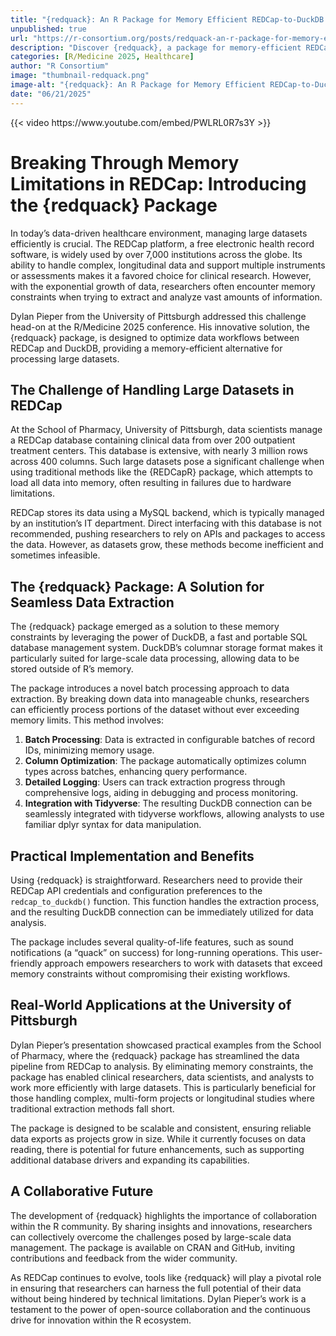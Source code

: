 ```yaml
--- 
title: "{redquack}: An R Package for Memory Efficient REDCap-to-DuckDB Workflows" 
unpublished: true 
url: "https://r-consortium.org/posts/redquack-an-r-package-for-memory-efficient-redcap-to-duckdb-workflows/"
description: "Discover {redquack}, a package for memory-efficient REDCap data workflows with DuckDB." 
categories: [R/Medicine 2025, Healthcare]
author: "R Consortium" 
image: "thumbnail-redquack.png" 
image-alt: "{redquack}: An R Package for Memory Efficient REDCap-to-DuckDB Workflows - Dylan Pieper" 
date: "06/21/2025" 
---
```


{{< video https://www.youtube.com/embed/PWLRL0R7s3Y >}}

# Breaking Through Memory Limitations in REDCap: Introducing the {redquack} Package

In today's data-driven healthcare environment, managing large datasets efficiently is crucial. The REDCap platform, a free electronic health record software, is widely used by over 7,000 institutions across the globe. Its ability to handle complex, longitudinal data and support multiple instruments or assessments makes it a favored choice for clinical research. However, with the exponential growth of data, researchers often encounter memory constraints when trying to extract and analyze vast amounts of information.

Dylan Pieper from the University of Pittsburgh addressed this challenge head-on at the R/Medicine 2025 conference. His innovative solution, the {redquack} package, is designed to optimize data workflows between REDCap and DuckDB, providing a memory-efficient alternative for processing large datasets.

## The Challenge of Handling Large Datasets in REDCap

At the School of Pharmacy, University of Pittsburgh, data scientists manage a REDCap database containing clinical data from over 200 outpatient treatment centers. This database is extensive, with nearly 3 million rows across 400 columns. Such large datasets pose a significant challenge when using traditional methods like the {REDCapR} package, which attempts to load all data into memory, often resulting in failures due to hardware limitations.

REDCap stores its data using a MySQL backend, which is typically managed by an institution's IT department. Direct interfacing with this database is not recommended, pushing researchers to rely on APIs and packages to access the data. However, as datasets grow, these methods become inefficient and sometimes infeasible.

## The {redquack} Package: A Solution for Seamless Data Extraction

The {redquack} package emerged as a solution to these memory constraints by leveraging the power of DuckDB, a fast and portable SQL database management system. DuckDB's columnar storage format makes it particularly suited for large-scale data processing, allowing data to be stored outside of R's memory.

The package introduces a novel batch processing approach to data extraction. By breaking down data into manageable chunks, researchers can efficiently process portions of the dataset without ever exceeding memory limits. This method involves:

1. **Batch Processing**: Data is extracted in configurable batches of record IDs, minimizing memory usage.
2. **Column Optimization**: The package automatically optimizes column types across batches, enhancing query performance.
3. **Detailed Logging**: Users can track extraction progress through comprehensive logs, aiding in debugging and process monitoring.
4. **Integration with Tidyverse**: The resulting DuckDB connection can be seamlessly integrated with tidyverse workflows, allowing analysts to use familiar dplyr syntax for data manipulation.

## Practical Implementation and Benefits

Using {redquack} is straightforward. Researchers need to provide their REDCap API credentials and configuration preferences to the `redcap_to_duckdb()` function. This function handles the extraction process, and the resulting DuckDB connection can be immediately utilized for data analysis.

The package includes several quality-of-life features, such as sound notifications (a "quack" on success) for long-running operations. This user-friendly approach empowers researchers to work with datasets that exceed memory constraints without compromising their existing workflows.

## Real-World Applications at the University of Pittsburgh

Dylan Pieper's presentation showcased practical examples from the School of Pharmacy, where the {redquack} package has streamlined the data pipeline from REDCap to analysis. By eliminating memory constraints, the package has enabled clinical researchers, data scientists, and analysts to work more efficiently with large datasets. This is particularly beneficial for those handling complex, multi-form projects or longitudinal studies where traditional extraction methods fall short.

The package is designed to be scalable and consistent, ensuring reliable data exports as projects grow in size. While it currently focuses on data reading, there is potential for future enhancements, such as supporting additional database drivers and expanding its capabilities.

## A Collaborative Future

The development of {redquack} highlights the importance of collaboration within the R community. By sharing insights and innovations, researchers can collectively overcome the challenges posed by large-scale data management. The package is available on CRAN and GitHub, inviting contributions and feedback from the wider community.

As REDCap continues to evolve, tools like {redquack} will play a pivotal role in ensuring that researchers can harness the full potential of their data without being hindered by technical limitations. Dylan Pieper's work is a testament to the power of open-source collaboration and the continuous drive for innovation within the R ecosystem.